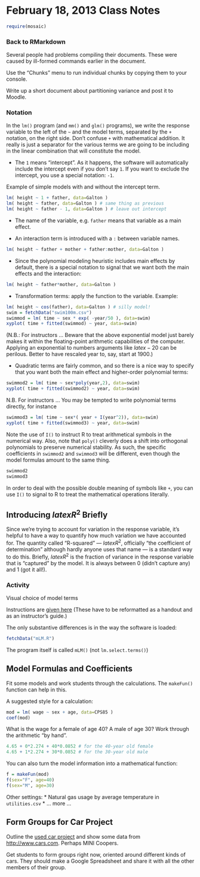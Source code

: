 February 18, 2013 Class Notes
========================================================

```r
require(mosaic)
``` 

### Back to RMarkdown

Several people had problems compiling their documents.  These were caused by ill-formed commands earlier in the document.

Use the "Chunks" menu to run individual chunks by copying them to your console.

Write up a short document about partitioning variance and post it to Moodle.

### Notation

In the `lm()` program (and `mm()` and `glm()` programs), we write the response variable to the left of the `~` and the model terms, separated by the `+` notation, on the right side.  Don't confuse `+` with mathematical addition.  It really is just a separator for the various terms we are going to be including in the linear combination that will constitute the model.

* The `1` means "intercept".  As it happens, the software will automatically include the intercept even if you don't say `1`.  If you want to exclude the intercept, you use a special notation: `-1`.

Example of simple models with and without the intercept term.
```r
lm( height ~ 1 + father, data=Galton )
lm( height ~ father, data=Galton ) # same thing as previous
lm( height ~ father - 1, data=Galton ) # leave out intercept
```

* The name of the variable, e.g. `father` means that variable as a main effect.

* An interaction term is introduced with a `:` between variable names.
```r
lm( height ~ father + mother + father:mother, data=Galton )
```

* Since the polynomial modeling heuristic includes main effects by default, there is a special notation to signal that we want both the main effects and the interaction:
```r
lm( height ~ father*mother, data=Galton )
```

* Transformation terms: apply the function to the variable. Example:
```r
lm( height ~ cos(father), data=Galton ) # silly model!
swim = fetchData("swim100m.csv")
swimmod = lm( time ~ sex * exp( -year/50 ), data=swim) 
xyplot( time + fitted(swimmod) ~ year, data=swim)
```

(N.B.: For instructors ... Beware that the above exponential model just barely makes it within the floating-point arithmetic capabilities of the computer.  Applying an exponential to numbers arguments like $latex -20$ can be perilous.  Better to have rescaled year to, say, start at 1900.)

* Quadratic terms are fairly common, and so there is a nice way to specify that you want both the main effect and higher-order polynomial terms:
```r
swimmod2 = lm( time ~ sex*poly(year,2), data=swim)
xyplot( time + fitted(swimmod2) ~ year, data=swim)
```

N.B. For instructors ... You may be tempted to write polynomial terms directly, for instance
```r
swimmod3 = lm( time ~ sex*( year + I(year^2)), data=swim)
xyplot( time + fitted(swimmod3) ~ year, data=swim)
``` 
Note the use of `I()` to instruct R to treat arithmetical symbols in the numerical way.  Also, note that `poly()` cleverly does a shift into orthogonal polynomials to preserve numerical stability.  As such, the specific coefficients in `swimmod2` and `swimmod3` will be different, even though the model formulas amount to the same thing.
```r
swimmod2
swimmod3
```
In order to deal with the possible double meaning of symbols like `+`, you can use `I()` to signal to R to treat the mathematical operations literally.

Introducing $latex R^2$ Briefly
--------------------------
Since we're trying to account for variation in the response variable, it's helpful to have a way to quantify how much variation we have accounted for.  The quantity called "R-squared" --- $latex R^2$, officially "the coefficient of determination" although hardly anyone uses that name --- is a standard way to do this.  Briefly, $latex R^2$ is the fraction of variance in the response variable that is "captured" by the model.  It is always between 0 (didn't capture any) and 1 (got it all!).



### Activity
Visual choice of model terms

Instructions are [given here](http://dl.dropbox.com/u/5098197/Exercises/HTML/ISM-Selecting-Model-Terms/ISM-Selecting-Model-Terms-A.html?access=ISM3)  (These have to be reformatted as a handout and as an instructor's guide.)

The only substantive differences is in the way the software is loaded:
```r
fetchData("mLM.R")
```

The program itself is called `mLM()` (not `lm.select.terms()`)

Model Formulas and Coefficients
-------------------------------

Fit some models and work students through the calculations.  The `makeFun()` function can help in this.  

A suggested style for a calculation:
```r
mod = lm( wage ~ sex + age, data=CPS85 )
coef(mod)
```
What is the wage for a female of age 40?  A male of age 30?  Work through the arithmetic "by hand".
```r
4.65 + 0*2.274 + 40*0.0852 # for the 40-year old female
4.65 + 1*2.274 + 30*0.0852 # for the 30-year old male
```

You can also turn the model information into a mathematical function:
```r
f = makeFun(mod)
f(sex="F", age=40)
f(sex="M", age=30)
```

Other settings:
* Natural gas usage by average temperature in `utilities.csv`
* ... more ...

## Form Groups for Car Project

Outline the [used car project](https://dl.dropbox.com/u/5098197/Exercises/HTML/SM2-Chapter-7-Problems/SM2-Chapter-7-Problems-A.html?access=ISMf12#723) and show some data from <http://www.cars.com>.  Perhaps MINI Coopers.

Get students to form groups right now, oriented around different kinds of cars.  They should make a Google Spreadsheet and share it with all the other members of their group.


